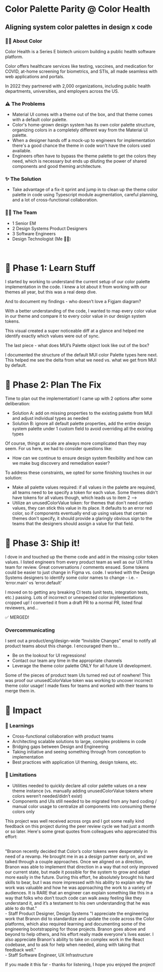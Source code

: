 
<HeaderImage image="/projects/color-palette-parity/cover.png" />

# Color Palette Parity @ Color Health

## Aligning system color palettes in design x code

<MetadataBar date="Dec 2022" category="Design Systems" />

### ✍🏽 About Color

Color Health is a Series E biotech unicorn building a public health software platform.

Color offers healthcare services like testing, vaccines, and medication for COVID, at-home screening for biometrics, and STIs, all made seamless with web applications and portals.

In 2022 they partnered with 2,000 organizations, including public health departments, universities, and employers across the US.

<ContentImage
  image="/projects/color-palette-parity/intro.png"
  caption="Person opening a Color essential health kit"
/>

### ⚠️ The Problems

- Material UI comes with a theme out of the box, and that theme comes with a default color palette.
- Color's home-grown design system has its own color palette structure, organizing colors in a completely different way from the Material UI palette.
- When a designer hands off a mock-up to engineers for implementation there's a good chance the theme in code won't have the colors used available.
- Engineers often have to bypass the theme palette to get the colors they need, which is necessary but ends up diluting the power of shared components and good theming architecture.

### ✨ The Solution

- Take advantage of a fix-it sprint and jump in to clean up the theme color palette in code using Typescript module augmentation, careful planning, and a lot of cross-functional collaboration.

### 👯‍♂️ The Team

- 1 Senior EM
- 2 Design Systems Product Designers
- 3 Software Engineers
- Design Technologist (Me 👋🏽)

<br />

# 📝 Phase 1: Learn Stuff

I started by working to understand the current setup of our color palette implementation in the code. I knew a lot about it from working with our themes all year, but this was a real deep dive.

And to document my findings - who doesn’t love a Figjam diagram?

<ContentImage
  image="/projects/color-palette-parity/current-code.png"
  caption="A flowchart diagram of the color palette structure in code"
/>

With a better understanding of the code, I wanted to map every color value in our theme and compare it to every color value in our design system tokens.

This visual created a super noticeable diff at a glance and helped me identify exactly which values were out of sync.

<ContentImage
  image="/projects/color-palette-parity/current-figma.png"
  caption="A flowchart diagram of the color palette structure in figma"
/>

The last piece - what does MUI’s Palette object look like out of the box?

I documented the structure of the default MUI color Palette types here next. This helped me see the delta from what we need vs. what we get from MUI by default.

<ContentImage
  image="/projects/color-palette-parity/mui.png"
  caption="A flowchart diagram of the color palette structure Material UI code"
/>

# 🧠 Phase 2: Plan The Fix

Time to plan out the implementation! I came up with 2 options after some deliberation:

- Solution A: add on missing properties to the existing palette from MUI and adjust individual types as needed
- Solution B: ignore all default palette properties, add the entire design system palette under 1 custom field to avoid overriding all the existing types

<ContentImage
  image="/projects/color-palette-parity/solutions.png"
  caption="2 solutions side by side written out"
/>

Of course, things at scale are always more complicated than they may seem. For us here, we had to consider questions like:

- How can we continue to ensure design system flexibility and how can we make bug discovery and remediation easier?

To address these constraints, we opted for some finishing touches in our solution:

- Make all palette values required: if all values in the palette are required, all teams need to be specify a token for each value. Some themes didn't have tokens for all values though, which leads us to item 2 -->
- Utilize an unusedColorValue token: for themes that don't need certain values, they can stick this value in its place. It defaults to an error red color, so if components eventually end up using values that certain themes don't specify, it should provide a glaringly obvious sign to the teams that the designers should assign a value for that field.

# 🚀 Phase 3: Ship it!

I dove in and touched up the theme code and add in the missing color token values. I listed engineers from every product team as well as our UX Infra team for review. Great conversations / comments ensued. Some tokens could be easier to just change in Figma vs. code. I worked with the Design Systems designers to identify some color names to change - i.e. - ‘error.main’ vs ‘error.default’

I moved on to getting any breaking CI tests (unit tests, integration tests, etc.) passing. Lots of incorrect or unexpected color implementations cropped up! I converted it from a draft PR to a normal PR, listed final reviewers, and...

✅ MERGED!

### Overcommunicating

I sent out a product/eng/design-wide “Invisible Changes” email to notify all product teams about this change. I encouraged them to...

- Be on the lookout for UI regressions!
- Contact our team any time in the appropriate channels
- Leverage the theme color palette ONLY for all future UI development.

<ContentImage
  image="/projects/color-palette-parity/email.png"
  caption="An 'invisible changes' email sent to entire product org"
/>

Some of the pieces of product team UIs turned red out of nowhere! This was proof our unusedColorValue token was working to uncover incorrect theme color usage! I made fixes for teams and worked with their teams to merge them in.

<ContentImage
  image="/projects/color-palette-parity/bugs.png"
  caption="A UI with an error red app bar, being restored to the expected grey background color"
/>

# 🚀 Impact

### 🧠 Learnings

- Cross-functional collaboration with product teams
- Architecting scalable solutions to large, complex problems in code
- Bridging gaps between Design and Engineering
- Taking initiative and seeing something through from conception to implementation
- Best practices with application UI theming, design tokens, etc.

### 📝 Limitations

- Utilities needed to quickly declare all color palette values on a new theme instance (vs. manually adding unusedColorValue tokens where colors weren’t needed/didn’t exist)
- Components and UIs still needed to be migrated from any hard coding / manual color usage to centralize all components into consuming theme colors only

This project was well received across orgs and I got some really kind feedback on this project during the peer review cycle we had just a month or so later. Here's some great quotes from colleagues who appreciated this effort:

<br />
<Note>
  "Branon recently decided that Color’s color tokens were desperately in need of
  a revamp. He brought me in as a design partner early on, and we talked through
  a couple approaches. Once we aligned on a direction, Branon was able to
  implement that direction in a way that not only improved our current state,
  but made it possible for the system to grow and adapt more easily in the
  future. During this effort, he absolutely brought his hard skills to bear, but
  I was more impressed with his ability to explain why the work was valuable and
  how he was approaching the work to a variety of audiences. It is RARE that an
  engineer can explain something like this in a way that folks who don’t touch
  code can walk away feeling like they understand it, and it’s a testament to
  his own understanding that he was able to do that."
  <br /> - Staff Product Designer, Design Systems
</Note>
<Note>
  "I appreciate the engineering work that Branon did to standardize and update
  the code across the Color platforms, which also required learning and
  documenting some of the engineering bootstrapping for those projects. Branon
  goes above and beyond to help others, and his effort really made everyone's
  lives easier. I also appreciate Branon's ability to take on complex work in
  the React codebase, and to ask for help when needed, along with taking that
  feedback well." <br /> - Staff Software Engineer, UX Infrastructure
</Note>

If you made it this far - thanks for listening, I hope you enjoyed the project!
